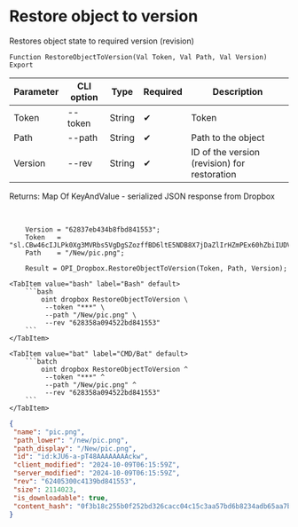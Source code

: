 ﻿---
sidebar_position: 14
---


# Restore object to version
 Restores object state to required version (revision)



`Function RestoreObjectToVersion(Val Token, Val Path, Val Version) Export`

  | Parameter | CLI option | Type | Required | Description |
  |-|-|-|-|-|
  | Token | --token | String | &#x2714; | Token |
  | Path | --path | String | &#x2714; | Path to the object |
  | Version | --rev | String | &#x2714; | ID of the version (revision) for restoration |

  
  Returns:  Map Of KeyAndValue - serialized JSON response from Dropbox

<br/>




```bsl title="1C:Enterprise/OneScript code example"
    Version = "62837eb434b8fbd841553";
    Token   = "sl.CBw46cIJLPk0Xg3MVRbs5VgDgSZozffBD6ltE5NDB8X7jDaZlIrHZmPEx60hZbiIUDVhfEjuNc...";
    Path    = "/New/pic.png";

    Result = OPI_Dropbox.RestoreObjectToVersion(Token, Path, Version);
```
 

 <Tabs>
  
    <TabItem value="bash" label="Bash" default>
        ```bash
            oint dropbox RestoreObjectToVersion \
             --token "***" \
             --path "/New/pic.png" \
             --rev "628358a094522bd841553"
        ```
    </TabItem>
  
    <TabItem value="bat" label="CMD/Bat" default>
        ```batch
            oint dropbox RestoreObjectToVersion ^
             --token "***" ^
             --path "/New/pic.png" ^
             --rev "628358a094522bd841553"
        ```
    </TabItem>
</Tabs>


```json title="Result"
{
 "name": "pic.png",
 "path_lower": "/new/pic.png",
 "path_display": "/New/pic.png",
 "id": "id:kJU6-a-pT48AAAAAAAAckw",
 "client_modified": "2024-10-09T06:15:59Z",
 "server_modified": "2024-10-09T06:15:59Z",
 "rev": "62405300c4139bd841553",
 "size": 2114023,
 "is_downloadable": true,
 "content_hash": "0f3b18c255b0f252bd326cacc04c15c3aa57bd6b8234adb65aa7bb2987a65492"
}
```
